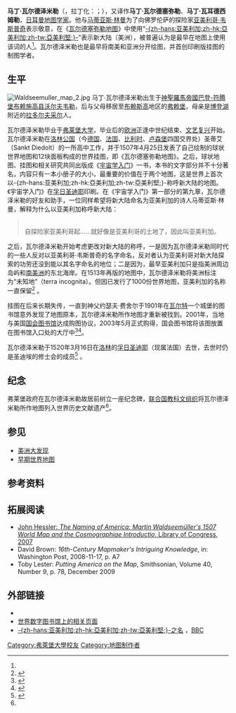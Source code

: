 {{Infobox person
| name = 马丁·瓦尔德泽米勒<br>Martin Waldseemüller
| image = MartinWaldseemüller.jpg
| caption = 瓦尔德泽米勒像，作于19世纪
| birth_date = 约1470年
| birth_place = [[沙尔施塔特|沙尔施塔特]]
| death_date = {{death date and age|1520|3|16|1470|df=y}}
| death_place = [[孚日圣迪耶|孚日圣迪耶]]
| occupation = [[地图学|地图学]]
| alma_mater = [[弗赖堡大学|弗赖堡大学]]
| movement = [[德国文艺复兴|德国文艺复兴]]
}}

'''马丁·瓦尔德泽米勒'''（{{lang-de|Martin Waldseemüller}}，拉丁化：{{lang|la|Hylacomylus}}；{{bd|约1470年||1520年|3月16日|W}}），又译作'''马丁·瓦尔德塞弥勒'''、'''马丁·瓦耳德西姆勒'''，[[日耳曼|日耳曼]][[地图学|地图学家]]。他与[[马蒂亚斯·林曼|马蒂亚斯·林曼]]为了向佛罗伦萨的探险家[[亚美利哥·韦斯普奇|亚美利哥·韦斯普奇]]表示敬意，在《[[瓦尔德塞弥勒地图|瓦尔德塞弥勒地图]]》中使用“[[美洲|-{zh-hans:亚美利加;zh-hk:亞美利加;zh-tw:亞美利堅;}-]]”表示新大陆（美洲），被普遍认为是最早在地图上使用该词的人<ref name="whyandhow"/>。瓦尔德泽米勒也是最早将南美和亚洲分开绘图，并首创印刷版挂图的制图学者。

== 生平 ==
[[File:Waldseemuller_map_2.jpg|thumb]]
马丁·瓦尔德泽米勒出生于[[神聖羅馬帝國|神聖羅馬帝國]][[巴登-符腾堡|巴登-符腾堡]][[布赖施高县|布赖施高县]][[沃尔夫韦勒|沃尔夫韦勒]]，后与父母移居至[[布赖斯高|布赖斯高]]地区的[[弗赖堡|弗赖堡]]，母亲是[[博登湖|博登湖]]附近的[[拉多尔夫采尔|拉多尔夫采尔]]人。

瓦尔德泽米勒毕业于[[弗莱堡大学|弗莱堡大学]]，毕业后的[[欧洲|欧洲]]正逢中世纪结束、[[文艺复兴|文艺复兴]]开始。瓦尔德泽米勒在[[洛林公国|洛林公国]]（今[[德国|德国]]、[[法国|法国]]、[[比利时|比利时]]、[[卢森堡|卢森堡]]四国交界处）圣蒂艾（Sankt Diedolt）的一所高中工作，并于1507年4月25日发表了自己绘制的球状​世界地图和12块面板构成的世界挂图，即《瓦尔德塞弥勒地图》。之后，球状地图、挂图和相关研究共同出版成《[[宇宙学入门|宇宙学入门]]》一书，本书的文字部分并不十分著名，内容只有一本小册子的大小，最重要的价值在于两个地图，这是世界上首次以-{zh-hans:亚美利加;zh-hk:亞美利加;zh-tw:亞美利堅;}-称呼新大陆的地图。《宇宙学入门》在[[孚日圣迪耶|孚日圣迪耶]]印刷。在《宇宙学入门》第一部分的第九章，瓦尔德泽米勒的好友和助手，一位同样希望将新大陆命名为亚美利加的诗人马蒂亚斯·林曼，解释为什么以亚美利加称呼新大陆：

<blockquote>
{{lang|lt|''ab Americo Inventore ...quasi Americi terram sive Americam'' }}
<br /> 自探险家亚美利哥起……就好像是亚美利哥的土地了，因此叫亚美利加。
</blockquote> 

之后，瓦尔德泽米勒开始考虑更改对新大陆的称呼，一是因为瓦尔德泽米勒同时代的一些人反对以亚美利哥·韦斯普奇的名字命名，反对者认为亚美利哥对新大陆探索的功劳还没到能以其名字命名的地位；二是因为，最早亚美利加只是指美洲周边岛屿和[[南美洲|南美洲]]的东北海岸。在1513年再版的地图中，瓦尔德泽米勒将美洲标注为“未知地”（terra incog­ni­ta）。但因已发行了1000份世界地图，亚美利加的名称一直保留<ref name="弗莱堡德中友协">{{cite web|author=胡海燕|title=给美洲命名的弗莱堡人|url=http://www.cffr.de/ceditor/index.php?id=A-2-F-cn.c1133.cXa|publisher=弗莱堡德中友协|accessdate=2011-08-15}}{{Dead link|date=2018年6月 |bot=InternetArchiveBot |fix-attempted=no }}</ref> 。

挂图在后来长期失传，一直到神父约瑟夫·费舍尔于1901年在[[瓦尔特|瓦尔特]]一个城堡的图书馆意外发现了地图原本，瓦尔德泽米勒所作地图才重新被找到。2001年，当地与美国[[國會圖書館_(美國)|国会图书馆]]达成购图协议，2003年5月正式购得，国会图书馆将该图放置在图书馆入口处的大厅中<ref>{{Cite web |url=http://www.loc.gov/loc/lcib/0309/maps.html |title=The Map That Named America, Library of Congress, September 2003 |accessdate=2011-08-15 |archive-date=2011-10-28 |archive-url=https://web.archive.org/web/20111028132243/http://www.loc.gov/loc/lcib/0309/maps.html |dead-url=no }}</ref><ref>{{Cite web |url=http://www.loc.gov/today/pr/2001/01-093.html |title="Library of Congress Acquires Only Known Copy of 1507 World Map Compiled by Martin Waldseemüller", Library of Congress, 2001-07-23 |accessdate=2011-08-15 |archive-date=2011-10-11 |archive-url=https://web.archive.org/web/20111011063325/http://www.loc.gov/today/pr/2001/01-093.html |dead-url=no }}</ref>。

瓦尔德泽米勒于1520年3月16日在[[洛林|洛林]]的[[孚日圣迪耶|孚日圣迪耶]]（现属法国）去世，去世时仍是圣迪埃的修士会的成员<ref name="whyandhow">{{cite web|title=瓦尔德泽米勒|url=http://www.whyandhow.org/cn/info/247617/index.shtml|publisher=为什么? 怎么办?|accessdate=2011-08-15|deadurl=yes|archiveurl=https://web.archive.org/web/20160305101938/http://www.whyandhow.org/cn/info/247617/index.shtml|archivedate=2016-03-05}}</ref> 。

== 纪念 ==
弗莱堡政府在瓦尔德泽米勒故居前树立一座纪念碑，[[联合国教科文组织|联合国教科文组织]]将瓦尔德泽米勒所作地图列入世界历史文献遗产<ref name="弗莱堡德中友协"/>。

== 参见 ==
*[[美洲大发现|美洲大发现]]
*[[早期世界地图|早期世界地图]]

== 参考资料 ==
{{reflist}}

== 拓展阅读 ==
* [http://memory.loc.gov/cgi-bin/query/h?ammem/gmd:@field(NUMBER+@band(g3200+ct000725C) John Hessler: ''The Naming of America: Martin Waldseemüller's 1507 World Map and the Cosmographiae Introductio'', Library of Congress, 2007 ]{{Dead link|date=2018年7月 |bot=InternetArchiveBot |fix-attempted=yes }}
* David Brown: ''16th-Century Mapmaker's Intriguing Knowledge'', in: Washington Post, 2008-11-17, p. A7
* Toby Lester: ''Putting America on the Map'', Smithsonian, Volume 40, Number 9, p. 78, December 2009

== 外部链接 ==
{{Commons category|Martin Waldseemüller}}
* {{CathEncy|wstitle=Martin Waldseemüller|author=Joseph Fischer}}
*[http://www.wdl.org/zh/item/369?ql=eng&r=World&view_type=gallery 世界数字图书馆上的相关页面]
* [http://www.youtube.com/watch?v=AiaGbEUyXEU -{zh-hans:亚美利加;zh-hk:亞美利加;zh-tw:亞美利堅;}-之名] {{Wayback|url=http://www.youtube.com/watch?v=AiaGbEUyXEU |date=20130719102215 }}，[[BBC|BBC]]

{{Authority control}}
{{DEFAULTSORT:M马丁}}
[[Category:弗萊堡大學校友|Category:弗萊堡大學校友]]
[[Category:地图制作者|Category:地图制作者]]